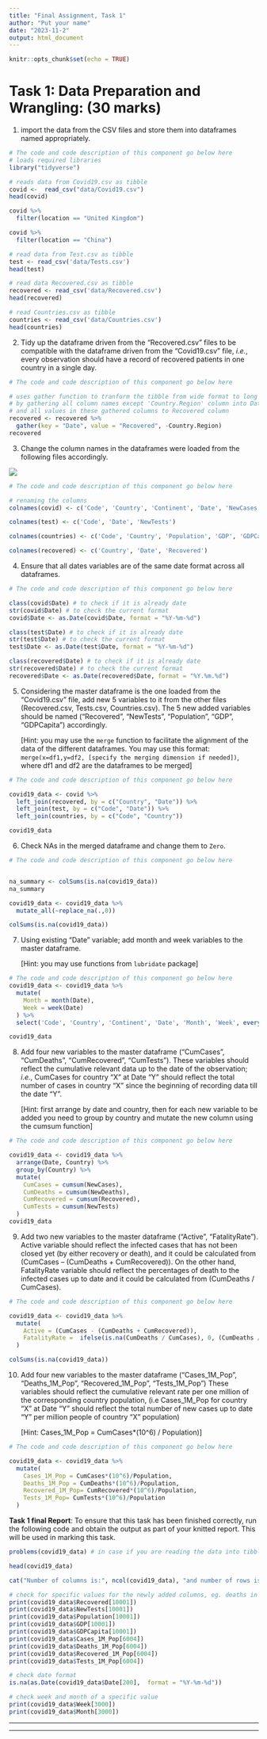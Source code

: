 ```yaml
---
title: "Final Assignment, Task 1"
author: "Put your name"
date: "2023-11-2"
output: html_document
---
```


```r
knitr::opts_chunk$set(echo = TRUE)
```

# Task 1: Data Preparation and Wrangling: 	(30 marks)

1.	import the data from the CSV files and store them into dataframes named appropriately. 

```r
# The code and code description of this component go below here
# loads required libraries
library("tidyverse")

# reads data from Covid19.csv as tibble
covid <-  read_csv("data/Covid19.csv")
head(covid)

covid %>% 
  filter(location == "United Kingdom")

covid %>% 
  filter(location == "China")

# read data from Test.csv as tibble
test <- read_csv('data/Tests.csv')
head(test)

# read data Recovered.csv as tibble
recovered <- read_csv('data/Recovered.csv')
head(recovered)

# read Countries.csv as tibble
countries <- read_csv('data/Countries.csv')
head(countries)


```


2.	Tidy up the dataframe driven from the “Recovered.csv” files to be compatible with the dataframe driven from the “Covid19.csv” file, _i.e._, every observation should have a record of recovered patients in one country in a single day. 


```r
# The code and code description of this component go below here

# uses gather function to tranform the tibble from wide format to long format
# by gathering all column names except 'Country.Region' column into Date column(newly created)
# and all values in these gathered columns to Recovered column
recovered <- recovered %>% 
  gather(key = "Date", value = "Recovered", -Country.Region)
recovered

```
3.	Change the column names in the dataframes were loaded from the following files accordingly.

![](datanames.png)


```r
# The code and code description of this component go below here

# renaming the columns
colnames(covid) <- c('Code', 'Country', 'Continent', 'Date', 'NewCases', 'NewDeaths')

colnames(test) <- c('Code', 'Date', 'NewTests')

colnames(countries) <- c('Code', 'Country', 'Population', 'GDP', 'GDPCapita')

colnames(recovered) <- c('Country', 'Date', 'Recovered')


```

4.	Ensure that all dates variables are of the same date format across all dataframes. 

```r
# The code and code description of this component go below here

class(covid$Date) # to check if it is already date
str(covid$Date) # to check the current format
covid$Date <- as.Date(covid$Date, format = "%Y-%m-%d")

class(test$Date) # to check if it is already date
str(test$Date) # to check the current format
test$Date <- as.Date(test$Date, format = "%Y-%m-%d")

class(recovered$Date) # to check if it is already date
str(recovered$Date) # to check the current format
recovered$Date <- as.Date(recovered$Date, format = "%Y.%m.%d")

```

5.	Considering the master dataframe is the one loaded from the “Covid19.csv” file, add new 5 variables to it from the other files (Recovered.csv, Tests.csv, Countries.csv). The 5 new added variables should be named (“Recovered”, “NewTests”, “Population”, “GDP”, “GDPCapita”) accordingly.

    [Hint: you may use the `merge` function to facilitate the alignment of the data of the different dataframes. You may use this format: `merge(x=df1,y=df2, [specify the merging dimension if needed])`, where df1 and df2 are the dataframes to be merged]

```r
# The code and code description of this component go below here

covid19_data <- covid %>%
  left_join(recovered, by = c("Country", "Date")) %>%
  left_join(test, by = c("Code", "Date")) %>%
  left_join(countries, by = c("Code", "Country"))

covid19_data


```

6.	Check NAs in the merged dataframe and change them to `Zero`. 

```r
# The code and code description of this component go below here


na_summary <- colSums(is.na(covid19_data))
na_summary

covid19_data <- covid19_data %>% 
  mutate_all(~replace_na(.,0))

colSums(is.na(covid19_data))

```

7.	Using existing “Date” variable; add month and week variables to the master dataframe. 
    
    [Hint: you may use functions from `lubridate` package]

```r
# The code and code description of this component go below here
covid19_data <- covid19_data %>%
  mutate(
    Month = month(Date),
    Week = week(Date)
  ) %>%
  select('Code', 'Country', 'Continent', 'Date', 'Month', 'Week', everything())

covid19_data

```

8. Add four new variables to the master dataframe (“CumCases”, “CumDeaths”, “CumRecovered”, “CumTests”). These variables should reflect the cumulative relevant data up to the date of the observation; _i.e._, CumCases for country “X” at Date “Y” should reflect the total number of cases in country “X” since the beginning of recording data till the date “Y”. 

    [Hint: first arrange by date and country, then for each new variable to be added you need to group by country and mutate the new column using the cumsum function]

```r
# The code and code description of this component go below here

covid19_data <- covid19_data %>% 
  arrange(Date, Country) %>% 
  group_by(Country) %>% 
  mutate(
    CumCases = cumsum(NewCases),
    CumDeaths = cumsum(NewDeaths),
    CumRecovered = cumsum(Recovered),
    CumTests = cumsum(NewTests)
  )
covid19_data

```

9. Add two new variables to the master dataframe (“Active”, “FatalityRate”). Active variable should reflect the infected cases that has not been closed yet (by either recovery or death), and it could be calculated from (CumCases – (CumDeaths + CumRecovered)). On the other hand, FatalityRate variable should reflect the percentages of death to the infected cases up to date and it could be calculated from (CumDeaths / CumCases). 

```r
# The code and code description of this component go below here

covid19_data <- covid19_data %>% 
  mutate(
    Active = (CumCases - (CumDeaths + CumRecovered)),
    FatalityRate =  ifelse(is.na(CumDeaths / CumCases), 0, (CumDeaths / CumCases) * 100)
  )

colSums(is.na(covid19_data))

```

10. Add four new variables to the master dataframe (“Cases_1M_Pop”, “Deaths_1M_Pop”, “Recovered_1M_Pop”, “Tests_1M_Pop”) These variables should reflect the cumulative relevant rate per one million of the corresponding country population, (i.e Cases_1M_Pop for country “X” at Date “Y” should reflect the total number of new cases up to date “Y” per million people of country “X” population)

    [Hint: Cases_1M_Pop = CumCases*(10^6) / Population)]

```r
# The code and code description of this component go below here

covid19_data <- covid19_data %>% 
  mutate(
    Cases_1M_Pop = CumCases*(10^6)/Population,
    Deaths_1M_Pop = CumDeaths*(10^6)/Population,
    Recovered_1M_Pop= CumRecovered*(10^6)/Population,
    Tests_1M_Pop= CumTests*(10^6)/Population
  )

```

**Task 1 final Report**: To ensure that this task has been finished correctly, run the following code and obtain the output as part of your knitted report. This will be used in marking this task.  

```r

problems(covid19_data) # in case if you are reading the data into tibbles

head(covid19_data)

cat("Number of columns is:", ncol(covid19_data), "and number of rows is:", nrow(covid19_data), "\n")

# check for specific values for the newly added columns, eg. deaths in a specific day
print(covid19_data$Recovered[10001])
print(covid19_data$NewTests[10001])
print(covid19_data$Population[10001])
print(covid19_data$GDP[10001])
print(covid19_data$GDPCapita[10001])
print(covid19_data$Cases_1M_Pop[6004])
print(covid19_data$Deaths_1M_Pop[6004])
print(covid19_data$Recovered_1M_Pop[6004])
print(covid19_data$Tests_1M_Pop[6004])

# check date format
is.na(as.Date(covid19_data$Date[200],  format = "%Y-%m-%d"))

# check week and month of a specific value
print(covid19_data$Week[3000])
print(covid19_data$Month[3000])

```

----

*** 